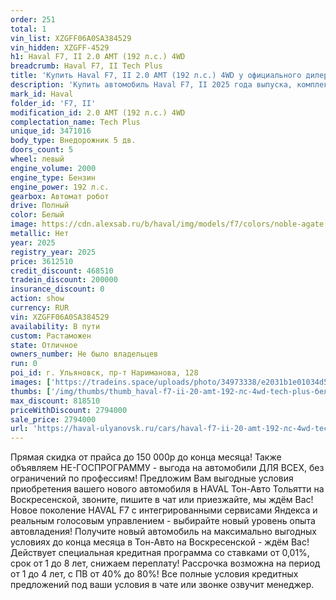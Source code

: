 ```yaml
---
order: 251
total: 1
vin_list: XZGFF06A0SA384529
vin_hidden: XZGFF-4529
h1: Haval F7, II 2.0 AMT (192 л.с.) 4WD
breadcrumb: Haval F7, II Tech Plus
title: 'Купить Haval F7, II 2.0 AMT (192 л.с.) 4WD у официального дилера в Ульяновске'
description: 'Купить автомобиль Haval F7, II 2025 года выпуска, комплектация Tech Plus, цвет - Белый, двигатель - 2.0 AMT (192 л.с.) 4WD у официального дилера в г. Ульяновск. Стоимость данного автомобиля Haval F7, II – 2794000'
mark_id: Haval
folder_id: 'F7, II'
modification_id: 2.0 AMT (192 л.с.) 4WD
complectation_name: Tech Plus
unique_id: 3471016
body_type: Внедорожник 5 дв.
doors_count: 5
wheel: левый
engine_volume: 2000
engine_type: Бензин
engine_power: 192 л.с.
gearbox: Автомат робот
drive: Полный
color: Белый
image: https://cdn.alexsab.ru/b/haval/img/models/f7/colors/noble-agate.webp
metallic: Нет
year: 2025
registry_year: 2025
price: 3612510
credit_discount: 468510
tradein_discount: 200000
insurance_discount: 0
action: show
currency: RUR
vin: XZGFF06A0SA384529
availability: В пути
custom: Растаможен
state: Отличное
owners_number: Не было владельцев
run: 0
poi_id: г. Ульяновск, пр-т Нариманова, 128
images: ['https://tradeins.space/uploads/photo/34973338/e2031b1e01034d5329e12eceff9dd500.JPG', 'https://tradeins.space/uploads/photo/34973339/804797b3c925e900267c41a9e7ed159e.JPG', 'https://tradeins.space/uploads/photo/34973340/21efb67ef1b9cad3967ef40e6ea364c7.JPG', 'https://tradeins.space/uploads/photo/34973341/0ddb0b058c38834c6f075934a18d1bbf.JPG', 'https://tradeins.space/uploads/photo/34973342/e64fb7609dcb14885d39d5cc1c0c150f.JPG', 'https://tradeins.space/uploads/photo/34973343/d0756a3b7cedf7095e693179c6045d66.JPG', 'https://tradeins.space/uploads/photo/34973344/d977dbd8cb0d695d98f3842790cd9c61.JPG', 'https://tradeins.space/uploads/photo/34973345/3d25868a143f7280c454fffe64737fca.JPG', 'https://tradeins.space/uploads/photo/34973346/e0c7300e16fbe63beed24b206a30a0ea.JPG', 'https://tradeins.space/uploads/photo/34973347/a24b13c8c497b9bf4bc8357606091e6d.JPG', 'https://tradeins.space/uploads/photo/34973348/60568829a170b30f9d0933206bb49b22.JPG', 'https://tradeins.space/uploads/photo/34973349/3b9896b2479c39aedf25f93d5320318c.JPG']
thumbs: ['/img/thumbs/thumb_haval-f7-ii-20-amt-192-лс-4wd-tech-plus-белый-2025_dd500_0.webp', '/img/thumbs/thumb_haval-f7-ii-20-amt-192-лс-4wd-tech-plus-белый-2025_d159e_1.webp', '/img/thumbs/thumb_haval-f7-ii-20-amt-192-лс-4wd-tech-plus-белый-2025_364c7_2.webp', '/img/thumbs/thumb_haval-f7-ii-20-amt-192-лс-4wd-tech-plus-белый-2025_d1bbf_3.webp', '/img/thumbs/thumb_haval-f7-ii-20-amt-192-лс-4wd-tech-plus-белый-2025_c150f_4.webp']
max_discount: 818510
priceWithDiscount: 2794000
sale_price: 2794000
url: 'https://haval-ulyanovsk.ru/cars/haval-f7-ii-20-amt-192-лс-4wd-tech-plus-белый-2025/'
---
```

<p>
 Прямая скидка от прайса до 150 000р до конца месяца! Также объявляем НЕ-ГОСПРОГРАММУ - выгода на автомобили ДЛЯ ВСЕХ, без ограничений по профессиям! Предложим Вам выгодные условия приобретения вашего нового автомобиля в HAVAL Тон-Авто Тольятти на Воскресенской, звоните, пишите в чат или приезжайте, мы ждём Вас! Новое поколение HAVAL F7 с интегрированными сервисами Яндекса и реальным голосовым управлением - выбирайте новый уровень опыта автовладения! Получите новый автомобиль на максимально выгодных условиях до конца месяца в Тон-Авто на Воскресенской - ждём Вас! Действует специальная кредитная программа со ставками от 0,01%, срок от 1 до 8 лет, снижаем переплату! Рассрочка возможна на период от 1 до 4 лет, с ПВ от 40% до 80%! Все полные условия кредитных предложений под ваши условия в чате или звонке озвучит менеджер.
</p>
<p>
</p>
<p>
</p>
